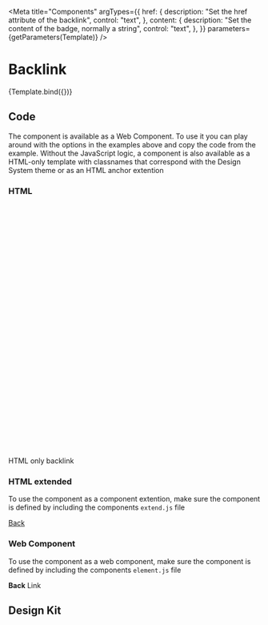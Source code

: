 

<Meta
  title="Components"
  argTypes={{
    href: {
      description: "Set the href attribute of the backlink",
      control: "text",
    },
    content: {
      description: "Set the content of the badge, normally a string",
      control: "text",
    },
  }}
  parameters={getParameters(Template)}
/>

# Backlink

<Canvas>
  <Story name="Backlink" args={{ href: "#", content: "Back" }}>
    {Template.bind({})}
  </Story>
</Canvas>

<ArgsTable story="Backlink" />

## Code

The component is available as a Web Component. To use it you can play around with the options in the examples above and copy the code from the example.
Without the JavaScript logic, a component is also available as a HTML-only template with classnames that correspond with the Design System theme or as an HTML anchor extention

### HTML

<Canvas>
  <a className="nl-backlink">
    <svg className="nl-backlink__icon" viewBox="0 0 32 32" focusable="false">
      <use href="/icons.svg#nl-icon-backlink" />
    </svg>
    <span className="nl-backlink__text">HTML only backlink</span>
  </a>
</Canvas>

### HTML extended

To use the component as a component extention, make sure the component is defined by including the components `extend.js` file

<Canvas>
  <a is="nl-html-backlink" href="#">
    Back
  </a>
</Canvas>

### Web Component

To use the component as a web component, make sure the component is defined by including the components `element.js` file

<Canvas>
  <nl-backlink href="#">
    <strong>Back</strong> Link
  </nl-backlink>
</Canvas>

## Design Kit

<MDXEmbedProvider>
  <Figma title="Backlink" url="file/BBZBJdbdVnvHwhcBoKsczw/components-backlink" />
</MDXEmbedProvider>
